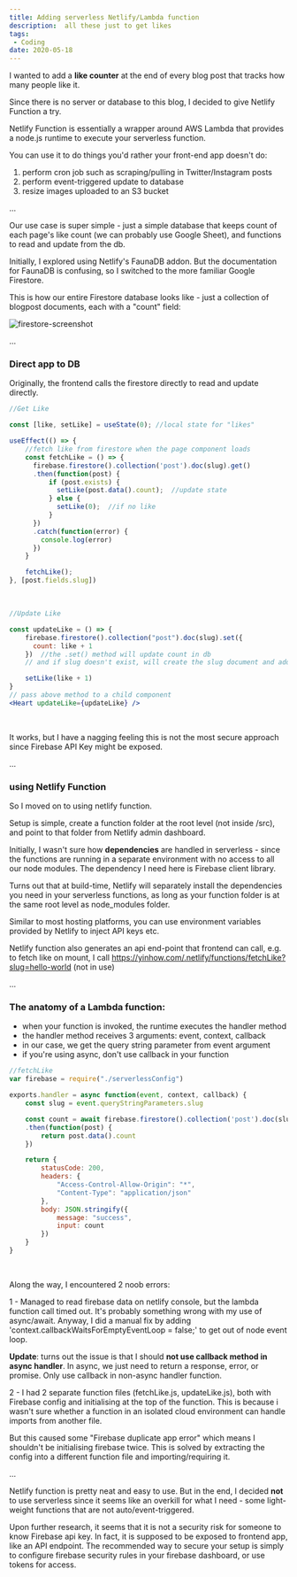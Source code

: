 ```yaml
---
title: Adding serverless Netlify/Lambda function
description:  all these just to get likes
tags:
 - Coding
date: 2020-05-18
---
```


I wanted to add a **like counter** at the end of every blog post that tracks how many people like it. 

Since there is no server or database to this blog, I decided to give Netlify Function a try. 

Netlify Function is essentially a wrapper around AWS Lambda that provides a node.js runtime to execute your serverless function.

You can use it to do things you'd rather your front-end app doesn't do:

1. perform cron job such as scraping/pulling in Twitter/Instagram posts
2. perform event-triggered update to database
3. resize images uploaded to an S3 bucket

...

Our use case is super simple - just a simple database that keeps count of each page's like count (we can probably use Google Sheet), and functions to read and update from the db.

Initially, I explored using Netlify's FaunaDB addon. But the documentation for FaunaDB is confusing, so I switched to the more familiar Google Firestore.

This is how our entire Firestore database looks like - just a collection of blogpost documents, each with a "count" field:

![firestore-screenshot](firestore-screenshot.png)

...
<h3>Direct app to DB</h3>

Originally, the frontend calls the firestore directly to read and update directly. 

```jsx
//Get Like

const [like, setLike] = useState(0); //local state for "likes"

useEffect(() => {
	//fetch like from firestore when the page component loads
	const fetchLike = () => {
	  firebase.firestore().collection('post').doc(slug).get()
	  .then(function(post) {
	      if (post.exists) {
	        setLike(post.data().count);  //update state 
	      } else {
	        setLike(0);  //if no like
	      }        
	  })
	  .catch(function(error) {
	    console.log(error)
	  })
	}

	fetchLike();
}, [post.fields.slug])
```
<br />

```jsx
//Update Like

const updateLike = () => {
	firebase.firestore().collection("post").doc(slug).set({
	  count: like + 1
	})  //the .set() method will update count in db 
	// and if slug doesn't exist, will create the slug document and add count

	setLike(like + 1)
}
// pass above method to a child component
<Heart updateLike={updateLike} />
```
<br />

It works, but I have a nagging feeling this is not the most secure approach since Firebase API Key might be exposed.

...

<h3>using Netlify Function</h3>

So I moved on to using netlify function.

Setup is simple, create a function folder at the root level (not inside /src), and point to that folder from Netlify admin dashboard.

Initially, I wasn't sure how **dependencies** are handled in serverless - since the functions are running in a separate environment with no access to all our node modules. The dependency I need here is Firebase client library.

Turns out that at build-time, Netlify will separately install the dependencies you need in your serverless functions, as long as your function folder is at the same root level as node_modules folder.

Similar to most hosting platforms, you can use environment variables provided by Netlify to inject API keys etc.

Netlify function also generates an api end-point that frontend can call, e.g. to fetch like on mount, I call https://yinhow.com/.netlify/functions/fetchLike?slug=hello-world (not in use)

...

<h3>The anatomy of a Lambda function:</h3>

- when your function is invoked, the runtime executes the handler method
- the handler method receives 3 arguments: event, context, callback
- in our case, we get the query string parameter from event argument
- if you're using async, don't use callback in your function

```js
//fetchLike
var firebase = require("./serverlessConfig")

exports.handler = async function(event, context, callback) {
    const slug = event.queryStringParameters.slug

    const count = await firebase.firestore().collection('post').doc(slug).get()
    .then(function(post) {
    	return post.data().count
    })

    return {
    	statusCode: 200,
    	headers: {
			"Access-Control-Allow-Origin": "*",
			"Content-Type": "application/json"
		},
    	body: JSON.stringify({
    		message: "success",
    		input: count
    	})
    }
}
```
<br />

Along the way, I encountered 2 noob errors:

1 - Managed to read firebase data on netlify console, but the lambda function call timed out. It's probably something wrong with my use of async/await. Anyway, I did a manual fix by adding 'context.callbackWaitsForEmptyEventLoop = false;' to get out of node event loop. 

**Update**: turns out the issue is that I should **not use callback method in async handler**. In async, we just need to return a response, error, or promise. Only use callback in non-async handler function.

2 - I had 2 separate function files (fetchLike.js, updateLike.js), both with Firebase config and initialising at the top of the function. This is because i wasn't sure whether a function in an isolated cloud environment can handle imports from another file. 

But this caused some "Firebase duplicate app error" which means I shouldn't be initialising firebase twice. This is solved by extracting the config into a different function file and importing/requiring it.

...

Netlify function is pretty neat and easy to use. But in the end, I decided **not** to use serverless since it seems like an overkill for what I need - some light-weight functions that are not auto/event-triggered. 

Upon further research, it seems that it is not a security risk for someone to know Firebase api key. In fact, it is supposed to be exposed to frontend app, like an API endpoint. The recommended way to secure your setup is simply to configure firebase security rules in your firebase dashboard, or use tokens for access.
